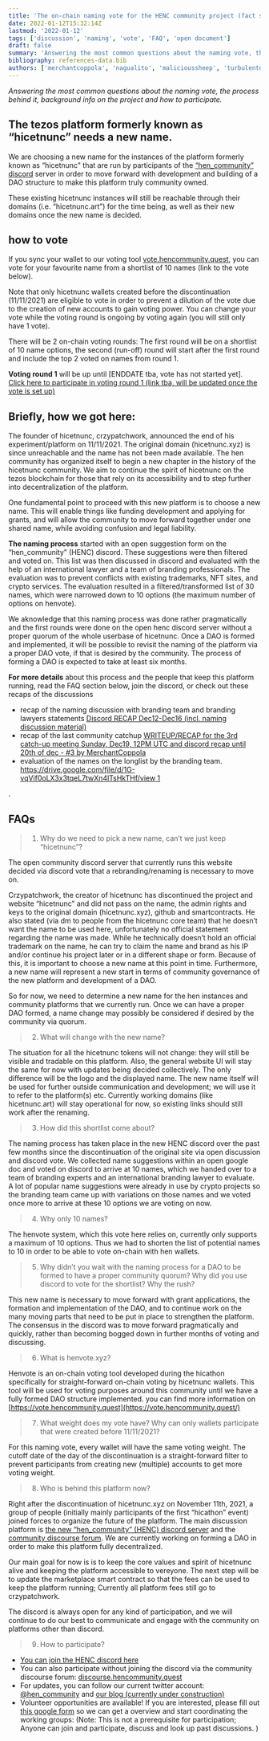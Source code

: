 ```yaml
---
title: 'The on-chain naming vote for the HENC community project (fact sheet)'
date: 2022-01-12T15:32:14Z
lastmod: '2022-01-12'
tags: ['discussion', 'naming', 'vote', 'FAQ', 'open document']
draft: false
summary: 'Answering the most common questions about the naming vote, the process behind it, background info on the project and how to participate.'
bibliography: references-data.bib
authors: ['merchantcoppola', 'nagualito', 'malicioussheep', 'turbulentdeterminism']
---
```


_Answering the most common questions about the naming vote, the process behind it, background info on the project and how to participate._


<TOCInline toc={props.toc} asDisclosure toHeading={3} />

## The tezos platform formerly known as “hicetnunc” needs a new name.

We are choosing a new name for the instances of the platform formerly known as “hicetnunc" that are run by participants of the [“hen_community” discord](https://discord.gg/mzmesqw4) server in order to move forward with development and building of a DAO structure to make this platform truly community owned.

These existing hicetnunc instances will still be reachable through their domains (i.e. “hicetnunc.art”) for the time being, as well as their new domains once the new name is decided.

## how to vote

If you sync your wallet to our voting tool [vote.hencommunity.quest](https://vote.hencommunity.quest/), you can vote for your favourite name from a shortlist of 10 names (link to the vote below).

Note that only hicetnunc wallets created before the discontinuation (11/11/2021) are eligible to vote in order to prevent a dilution of the vote due to the creation of new accounts to gain voting power. You can change your vote while the voting round is ongoing by voting again (you will still only have 1 vote).

There will be 2 on-chain voting rounds: The first round will be on a shortlist of 10 name options, the second (run-off) round will start after the first round and include the top 2 voted on names from round 1.

**Voting round 1** will be up until [ENDDATE tba, vote has not started yet].  
[Click here to participate in voting round 1 (link tba, will be updated once the vote is set up)](https://vote.hencommunity.quest/proposals)

## Briefly, how we got here:

The founder of hicetnunc, crzypatchwork, announced the end of his experiment/platform on 11/11/2021. The original domain (hicetnunc.xyz) is since unreachable and the name has not been made available. The hen community has organized itself to begin a new chapter in the history of the hicetnunc community. We aim to continue the spirit of hicetnunc on the tezos blockchain for those that rely on its accessibility and to step further into decentralization of the platform.

One fundamental point to proceed with this new platform is to choose a new name. This will enable things like funding development and applying for grants, and will allow the community to move forward together under one shared name, while avoiding confusion and legal liability.

**The naming process** started with an open suggestion form on the “hen_community” (HENC) discord. These suggestions were then filtered and voted on. This list was then discussed in discord and evaluated with the help of an international lawyer and a team of branding professionals. The evaluation was to prevent conflicts with existing trademarks, NFT sites, and crypto services. The evaluation resulted in a filtered/transformed list of 30 names, which were narrowed down to 10 options (the maximum number of options on henvote).

We aknowledge that this naming process was done rather pragmatically and the first rounds were done on the open henc discord server without a proper quorum of the whole userbase of hicetnunc. Once a DAO is formed and implemented, it will be possible to revisit the naming of the platform via a proper DAO vote, if that is desired by the community. The process of forming a DAO is expected to take at least six months.

**For more details** about this process and the people that keep this platform running, read the FAQ section below, join the discord, or check out these recaps of the discussions

- recap of the naming discussion with branding team and branding lawyers statements [Discord RECAP Dec12-Dec16 (incl. naming discussion material)](https://community.hicetnunc.xyz/t/discord-recap-dec12-dec16-incl-naming-discussion-material/439)
- recap of the last community catchup [WRITEUP/RECAP for the 3rd catch-up meeting Sunday, Dec19, 12PM UTC and discord recap until 20th of dec - #3 by MerchantCoppola](https://community.hicetnunc.xyz/t/writeup-recap-for-the-3rd-catch-up-meeting-sunday-dec19-12pm-utc-and-discord-recap-until-20th-of-dec/448/3)
- evaluation of the names on the longlist by the branding team. [https://drive.google.com/file/d/1G-vqVif0oLX3x3tqeL7twXn4lTsHkTHf/view 1](https://drive.google.com/file/d/1G-vqVif0oLX3x3tqeL7twXn4lTsHkTHf/view)

.

## FAQs

> 1.  Why do we need to pick a new name, can’t we just keep “hicetnunc”?

The open community discord server that currently runs this website decided via discord vote that a rebranding/renaming is necessary to move on.

Crzypatchwork, the creator of hicetnunc has discontinued the project and website “hicetnunc” and did not pass on the name, the admin rights and keys to the original domain (hicetnunc.xyz), github and smartcontracts. He also stated (via dm to people from the hicetnunc core team) that he doesn’t want the name to be used here, unfortunately no official statement regarding the name was made. While he technically doesn’t hold an official trademark on the name, he can try to claim the name and brand as his IP and/or continue his project later or in a different shape or form. Because of this, it is important to choose a new name at this point in time. Furthermore, a new name will represent a new start in terms of community governance of the new platform and development of a DAO.

So for now, we need to determine a new name for the hen instances and community platforms that we currently run. Once we can have a proper DAO formed, a name change may possibly be considered if desired by the community via quorum.

> 2.  What will change with the new name?

The situation for all the hicetnunc tokens will not change: they will still be visible and tradable on this platform. Also, the general website UI will stay the same for now with updates being decided collectively. The only difference will be the logo and the displayed name. The new name itself will be used for further outside communication and development; we will use it to refer to the platform(s) etc. Currently working domains (like hicetnunc.art) will stay operational for now, so existing links should still work after the renaming.

> 3.  How did this shortlist come about?

The naming process has taken place in the new HENC discord over the past few months since the discontinuation of the original site via open discussion and discord vote. We collected name suggestions within an open google doc and voted on discord to arrive at 10 names, which we handed over to a team of branding experts and an international branding lawyer to evaluate. A lot of popular name suggestions were already in use by crypto projects so the branding team came up with variations on those names and we voted once more to arrive at these 10 options we are voting on now.

> 4.  Why only 10 names?

The henvote system, which this vote here relies on, currently only supports a maximum of 10 options. Thus we had to shorten the list of potential names to 10 in order to be able to vote on-chain with hen wallets.

> 5.  Why didn’t you wait with the naming process for a DAO to be formed to have a proper community quorum? Why did you use discord to vote for the shortlist? Why the rush?

This new name is necessary to move forward with grant applications, the formation and implementation of the DAO, and to continue work on the many moving parts that need to be put in place to strengthen the platform. The consensus in the discord was to move forward pragmatically and quickly, rather than becoming bogged down in further months of voting and discussing.

> 6.  What is henvote.xyz?

Henvote is an on-chain voting tool developed during the hicathon specifically for straight-forward on-chain voting by hicetnunc wallets. This tool will be used for voting purposes around this community until we have a fully formed DAO structure implemented. you can find more information on [https://vote.hencommunity.quest](https://vote.hencommunity.quest/)

> 7.  What weight does my vote have? Why can only wallets participate that were created before 11/11/2021?

For this naming vote, every wallet will have the same voting weight. The cutoff date of the day of the discontinuation is a straight-forward filter to prevent participants from creating new (multiple) accounts to get more voting weight.

> 8.  Who is behind this platform now?

Right after the discontinuation of hicetnunc.xyz on November 11th, 2021, a group of people (initially mainly participants of the first “hicathon” event) joined forces to organize the future of the platform. The main discussion platform is [the new “hen_community” (HENC) discord server](https://discord.gg/cXGymBsE) and the [community discourse forum](https://discourse.hencommunity.quest/). We are currently working on forming a DAO in order to make this platform fully decentralized.

Our main goal for now is is to keep the core values and spirit of hicetnunc alive and keeping the platform accessible to vereyone. The next step will be to update the marketplace smart contract so that the fees can be used to keep the platform running; Currently all platform fees still go to crzypatchwork.

The discord is always open for any kind of participation, and we will continue to do our best to communicate and engage with the community on platforms other than discord.

> 9.  How to participate?

- [You can join the HENC discord here](https://discord.gg/mzmesqw4)
- You can also participate without joining the discord via the community discourse forum: [discourse.hencommunity.quest](https://discourse.hencommunity.quest/)
- For updates, you can follow our current twitter account: [@hen_community](https://twitter.com/hen_community) and [our blog (currently under construction)](https://hencommunity.quest/)
- Volunteer opportunities are available! If you are interested, please fill out [this google form](https://forms.gle/75QHgUC5EZTReceK7) so we can get a overview and start coordinating the working groups: (Note: This is not a prerequisite for participation; Anyone can join and participate, discuss and look up past discussions. )

